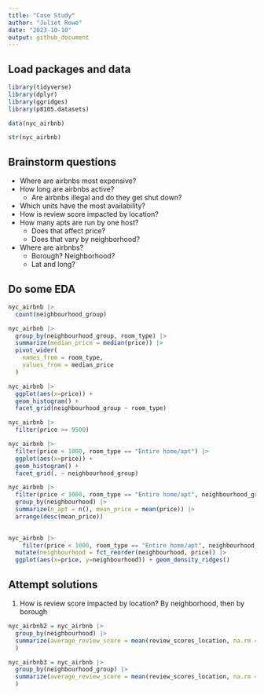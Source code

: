 ```yaml
---
title: "Case Study"
author: "Juliet Rowe"
date: "2023-10-10"
output: github_document
---
```



## Load packages and  data
```r
library(tidyverse)
library(dplyr)
library(ggridges)
library(p8105.datasets)

data(nyc_airbnb)

str(nyc_airbnb)
```


## Brainstorm questions

- Where are airbnbs most expensive?
- How long are airbnbs active?
  - Are airbnbs illegal and do they get shut down?
- Which units have the most availability?
- How is review score impacted by location?
- How many apts are run by one host?
  - Does that affect price?
  - Does that vary by neighborhood?
- Where are airbnbs?
  - Borough? Neighborhood?
  - Lat and long?
  

## Do some EDA
```r
nyc_airbnb |>
  count(neighbourhood_group)
```

```r
nyc_airbnb |>
  group_by(neighbourhood_group, room_type) |>
  summarize(median_price = median(price)) |>
  pivot_wider(
    names_from = room_type,
    values_from = median_price
  )
```

```r
nyc_airbnb |>
  ggplot(aes(x=price)) +
  geom_histogram() + 
  facet_grid(neighbourhood_group ~ room_type)
```

```r
nyc_airbnb |>
  filter(price >= 9500)
```

```r
nyc_airbnb |>
  filter(price < 1000, room_type == "Entire home/apt") |>
  ggplot(aes(x=price)) +
  geom_histogram() + 
  facet_grid(. ~ neighbourhood_group)
```

```r
nyc_airbnb |>
  filter(price < 1000, room_type == "Entire home/apt", neighbourhood_group == "Manhattan") |>
  group_by(neighbourhood) |>
  summarize(n_apt = n(), mean_price = mean(price)) |>
  arrange(desc(mean_price))
  
```

```r
nyc_airbnb |>
    filter(price < 1000, room_type == "Entire home/apt", neighbourhood_group == "Manhattan") |>
  mutate(neighbourhood = fct_reorder(neighbourhood, price)) |>
  ggplot(aes(x=price, y=neighbourhood)) + geom_density_ridges()

```




## Attempt solutions

1) How is review score impacted by location? By neighborhood, then by borough
```r
nyc_airbnb2 = nyc_airbnb |>
  group_by(neighbourhood) |>
  summarize(average_review_score = mean(review_scores_location, na.rm = TRUE)
  )

nyc_airbnb3 = nyc_airbnb |>
  group_by(neighbourhood_group) |>
  summarize(average_review_score = mean(review_scores_location, na.rm = TRUE)
  )
```




